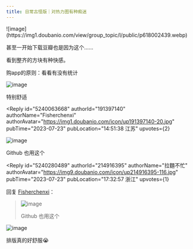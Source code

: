 ```yaml
---
title: 日常古怪版｜对热力图有种痴迷
---
```



<Forum groupName="古怪问题研究中心" groupUrl="https://www.douban.com/group/philosophasters/" archivedAt="2025-05-16T14:26:50.910Z">
  <Post
    id="292022883"
    title="日常古怪版｜对热力图有种痴迷"
    url="https://www.douban.com/group/topic/292022883/?_spm_id=MjE0OTE2Mzk1"
    pubTime="2023-07-23"
    highlightUserId="191397140"
  >
![image](https://img1.doubanio.com/view/group_topic/l/public/p618002439.webp)

甚至一开始下载豆瓣也是因为这个......

看到整齐的方块有种快感。

购app的原则：看看有没有统计

![image](https://img1.doubanio.com/view/group_topic/l/public/p618002438.webp)

特别舒适

<Reply
  id="5240063668"
  authorId="191397140"
  authorName="Fisherchenxi"
  authorAvatar="https://img1.doubanio.com/icon/up191397140-20.jpg"
  pubTime="2023-07-23"
  pubLocation="14:51:38 江苏"
  upvotes={2}
>
![image](https://img1.doubanio.com/view/richtext/large/public/p577238689.jpg)

Github 也用这个
</Reply>

<Reply
  id="5240280489"
  authorId="214916395"
  authorName="拉麵不忙"
  authorAvatar="https://img9.doubanio.com/icon/up214916395-116.jpg"
  pubTime="2023-07-23"
  pubLocation="17:32:57 浙江"
  upvotes={1}
>
回复 [Fisherchenxi](https://www.douban.com/people/191397140/)：
 > ![image](https://img1.doubanio.com/view/richtext/large/public/p577238689.jpg)
> 
> Github 也用这个

![image](https://img1.doubanio.com/view/richtext/s/public/p577238689.jpg)

排版真的好舒服😭
</Reply>
  </Post>
</Forum>
